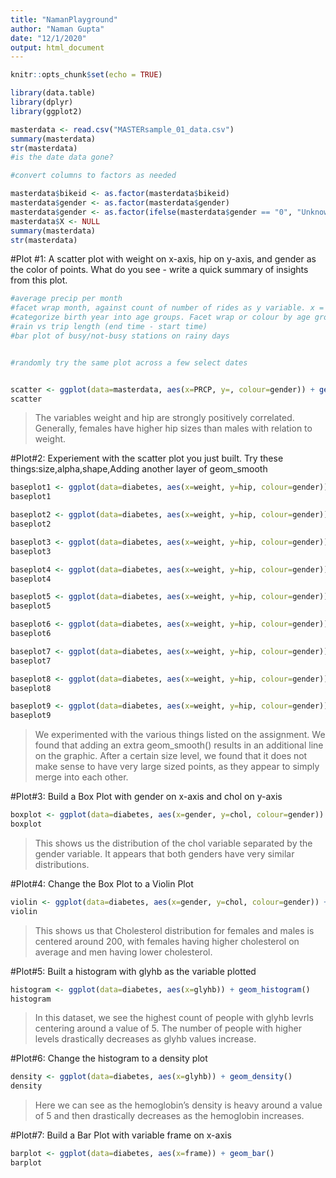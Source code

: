 ```yaml
---
title: "NamanPlayground"
author: "Naman Gupta"
date: "12/1/2020"
output: html_document
---
```


```r
knitr::opts_chunk$set(echo = TRUE)
```

```r
library(data.table)
library(dplyr)
library(ggplot2)
```

```r
masterdata <- read.csv("MASTERsample_01_data.csv")
summary(masterdata)
str(masterdata)
#is the date data gone?

#convert columns to factors as needed

masterdata$bikeid <- as.factor(masterdata$bikeid)
masterdata$gender <- as.factor(masterdata$gender)
masterdata$gender <- as.factor(ifelse(masterdata$gender == "0", "Unknown", ifelse(masterdata$gender == "1", "Male", "Female")))
masterdata$X <- NULL
summary(masterdata)
str(masterdata)
```
#Plot #1: A scatter plot with weight on x-axis, hip on y-axis, and gender as the color of points. What do you see - write a quick summary of insights from this plot.
```r
#average precip per month
#facet wrap month, against count of number of rides as y variable. x = average precip, colour = gender
#categorize birth year into age groups. Facet wrap or colour by age groups
#rain vs trip length (end time - start time)
#bar plot of busy/not-busy stations on rainy days


#randomly try the same plot across a few select dates


scatter <- ggplot(data=masterdata, aes(x=PRCP, y=, colour=gender)) + geom_point(size=2, alpha=1)
scatter
```
>The variables weight and hip are strongly positively correlated. Generally, females have higher hip sizes than males with relation to weight.


#Plot#2: Experiement with the scatter plot you just built. Try these things:size,alpha,shape,Adding another layer of geom_smooth
```r
baseplot1 <- ggplot(data=diabetes, aes(x=weight, y=hip, colour=gender)) + geom_point(size=2, alpha=1) + geom_smooth()
baseplot1

baseplot2 <- ggplot(data=diabetes, aes(x=weight, y=hip, colour=gender)) + geom_point(size=2, alpha=1) + geom_smooth(method = "lm")
baseplot2

baseplot3 <- ggplot(data=diabetes, aes(x=weight, y=hip, colour=gender)) + geom_point(size=50, alpha=1) + geom_smooth(method = "lm")
baseplot3

baseplot4 <- ggplot(data=diabetes, aes(x=weight, y=hip, colour=gender)) + geom_point(size=2, alpha=1)
baseplot4

baseplot5 <- ggplot(data=diabetes, aes(x=weight, y=hip, colour=gender)) + geom_point(size=2, alpha=1)+ geom_smooth(method = "gam")
baseplot5

baseplot6 <- ggplot(data=diabetes, aes(x=weight, y=hip, colour=gender)) + geom_point(size=2, alpha=1)+ geom_smooth(method = "glm")
baseplot6

baseplot7 <- ggplot(data=diabetes, aes(x=weight, y=hip, colour=gender)) + geom_point(size=2, alpha=1)+ geom_smooth(method = "loess")
baseplot7

baseplot8 <- ggplot(data=diabetes, aes(x=weight, y=hip, colour=gender)) + geom_point(size=2, alpha=1)+ geom_smooth(method = "lm") + geom_smooth()
baseplot8

baseplot9 <- ggplot(data=diabetes, aes(x=weight, y=hip, colour=gender)) + geom_point(size=2, alpha=1, shape = 3) + geom_smooth(method = "lm") + geom_smooth()
baseplot9
```
>We experimented with the various things listed on the assignment. We found that adding an extra geom_smooth() results in an additional line on the graphic. After a certain size level, we found that it does not make sense to have very large sized points, as they appear to simply merge into each other.

#Plot#3: Build a Box Plot with gender on x-axis and chol on y-axis
```r
boxplot <- ggplot(data=diabetes, aes(x=gender, y=chol, colour=gender)) + geom_boxplot()
boxplot
```
>This shows us the distribution of the chol variable separated by the gender variable. It appears that both genders have very similar distributions.

#Plot#4: Change the Box Plot to a Violin Plot
```r
violin <- ggplot(data=diabetes, aes(x=gender, y=chol, colour=gender)) + geom_violin()
violin
```
>This shows us that Cholesterol distribution for females and males is centered around 200, with females having higher cholesterol on average and men having lower cholesterol.

#Plot#5: Built a histogram with glyhb as the variable plotted
```r
histogram <- ggplot(data=diabetes, aes(x=glyhb)) + geom_histogram()
histogram
```
>In this dataset, we see the highest count of people with glyhb levrls centering around a value of 5. The number of people with higher levels drastically decreases as glyhb values increase.

#Plot#6: Change the histogram to a density plot
```r
density <- ggplot(data=diabetes, aes(x=glyhb)) + geom_density()
density
```
>Here we can see as the hemoglobin's density is heavy around a value of 5 and then drastically decreases as the hemoglobin increases.


#Plot#7: Build a Bar Plot with variable frame on x-axis
```r
barplot <- ggplot(data=diabetes, aes(x=frame)) + geom_bar()
barplot
```
